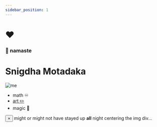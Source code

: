 ```yaml
---
sidebar_position: 1
---
```

# ♥️

<span align="center"> <h3> 🙏 namaste </h3> </span>


<div class="card-demo" >
  <div class="card">
    <div class="card__body" style={{ alignSelf:"center"}}>
      <h1>Snigdha Motadaka</h1>
    </div>
    <div class="card__image" style={{ alignSelf:"center"}}v>
      <img
        src="/img/pro.jpg"
        style={{width:"250px"}}
        alt="me"
        title="snigdha motadaka"
      />
    </div>
    <div class="card__footer" style={{ alignSelf:"center"}}>
        <ul class="pills">
          <li class="pills__item">math ♾</li>
          <li class="pills__item"><a href="https://www.deviantart.com/snilett">art ✏️</a></li>
          <li class="pills__item">magic 💫</li>
        </ul>
    </div>
  </div>
</div>





<div class="alert alert--secondary" role="alert">
  <button aria-label="Close" class="clean-btn close" type="button">
    <span aria-hidden="true">×</span>
  </button>
  might or might not have stayed up <strong>all</strong> night centering the img div...
</div>
